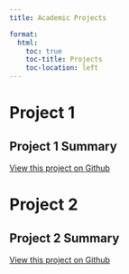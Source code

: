 ```yaml
---
title: Academic Projects

format:
  html:
    toc: true
    toc-title: Projects
    toc-location: left
---
```



# Project 1

## Project 1 Summary

[View this project on Github](https://github.com/dcorcoran7/SoccerLeagueStandingsAPI)

# Project 2

## Project 2 Summary

[View this project on Github](https://github.com/dcorcoran7)
